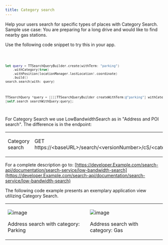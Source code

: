 ```yaml
---
title: Category search
---
```


Help your users search for specific types of places with Category Search. Sample use case: You are
preparing for a long drive and would like to find nearby gas stations.

Use the following code snippet to try this in your app.

<Code>

```swift
let query = TTSearchQueryBuilder.create(withTerm: "parking")
    .withCategory(true)
    .withPosition(locationManager.lastLocation!.coordinate)
    .build()
search.search(with: query)
```

```objectivec
TTSearchQuery *query = [[[[TTSearchQueryBuilder createWithTerm:@"parking"] withCategory:YES] withPosition:self.locationManager.lastLocation.coordinate] build]
[self.search searchWithQuery:query];
```

</Code>

For Category Search we use LowBandwidthSearch as in "Address and POI search". The difference is in
the endpoint:

<table>
  <tbody>
    <tr>
      <td>
        <p>Category search</p>
      </td>
      <td>
        <p>
          GET
          https://&lt;baseURL&gt;/search/&lt;versionNumber&gt;/cS/&lt;category&gt;...
        </p>
      </td>
    </tr>
  </tbody>
</table>

For a complete description go to: [https://developer.Example.com/search-api/documentation/search-service/low-bandwidth-search](https://developer.Example.com/search-api/documentation/search-service/low-bandwidth-search)

The following code example presents an exemplary application view utilizing Category Search.

<table>
  <tbody>
    <tr>
      <td>
        <ContentWrapper maxWidth="350px" objectFit="contain">
          <p>
            <img src="../images/category_search_parking.png" alt="image" />
          </p>
        </ContentWrapper>
        <p>Address search with category: Parking</p>
      </td>
      <td>
        <ContentWrapper maxWidth="350px" objectFit="contain">
          <p>
            <img src="../images/category_search_gas.png" alt="image" />
          </p>
        </ContentWrapper>
        <p>Address search with category: Gas</p>
      </td>
    </tr>
  </tbody>
</table>